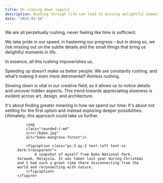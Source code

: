 ```yaml
---
title: On slowing down (again)
description: Rushing through life can lead to missing delightful moments and impoverishing experiences, while slowing down enhances creativity and allows for deeper exploration and meaning.
date: "2025-01-16"
---
```


We are all perpetually rushing, never feeling like time is sufficient.

We take pride in our speed, in hastening our progress – but in doing so, we risk missing out on the subtle details and the small things that bring us delightful moments in life.

In essence, all this rushing impoverishes us.

Speeding up doesn’t make us better people. We are constantly rushing, and what’s making it even more detrimental? Aimless rushing. 

Slowing down is vital in our creative field, as it allows us to notice details and uncover hidden aspects. This trend towards appreciating slowness is evident across art, design, and architecture.

It's about finding greater meaning in how we spend our time. It's about not settling for the first option and instead exploring deeper possibilities. Ultimately, this approach could take us further.

<div class="md:container md:mx-auto box-border p-8 border-0 bg-slate-50 dark:bg-slate-900">
    <figure class="rounded-md shadow-2xl">

        <img 
        class="rounded-t-md" 
        src="/bako.jpg" 
        alt="bako-mangrove-forest"/>

        <figcaption class="px-3 py-2 text-left text-xs dark:transparent">
            A snapshot of myself from Bako National Park, Sarawak, Malaysia. It was taken last year during Christmas and I had such a great time there disconnecting from the world and reconnecting with nature.
        </figcaption>
    </figure>    
</div>